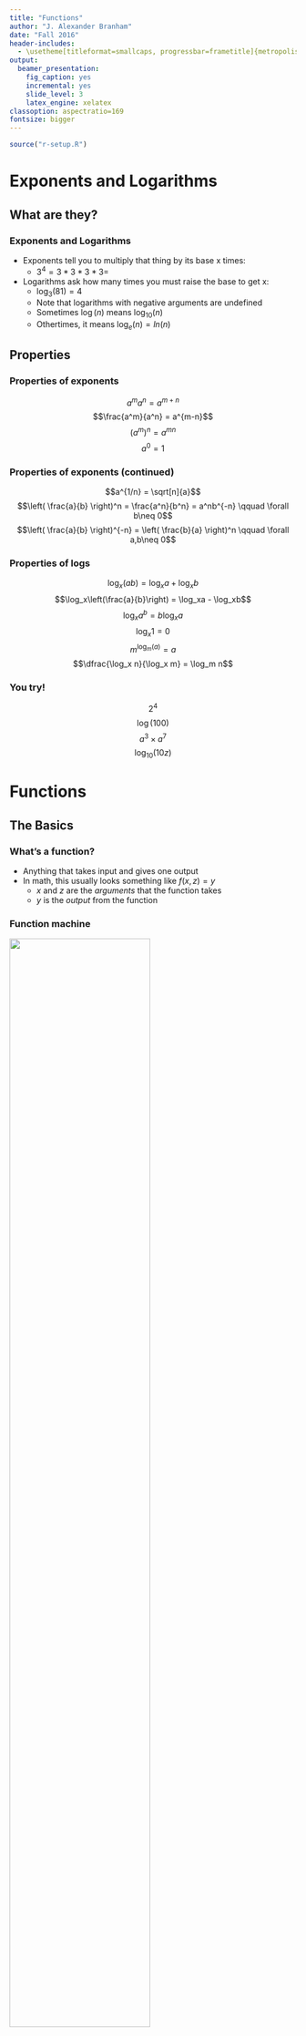 ```yaml
---
title: "Functions"
author: "J. Alexander Branham"
date: "Fall 2016"
header-includes: 
  - \usetheme[titleformat=smallcaps, progressbar=frametitle]{metropolis}
output: 
  beamer_presentation:
    fig_caption: yes
    incremental: yes
    slide_level: 3
    latex_engine: xelatex
classoption: aspectratio=169
fontsize: bigger
---
```


```r
source("r-setup.R")
```

# Exponents and Logarithms 
## What are they?
### Exponents and Logarithms
* Exponents tell you to multiply that thing by its base x times:
    + $3^4 = 3*3*3*3 =$
* Logarithms ask how many times you must raise the base to get x:
    + $\log_3(81) = 4$
    + Note that logarithms with negative arguments are undefined 
    + Sometimes $\log(n)$ means $\log_{10}(n)$
    + Othertimes, it means $\log_e(n) = ln(n)$
    
## Properties
### Properties of exponents
$$a^ma^n = a^{m+n}$$
\pause
$$\frac{a^m}{a^n}  = a^{m-n}$$
\pause
$$(a^m)^n = a^{mn}$$
\pause
$$a^0=1$$

### Properties of exponents (continued)
$$a^{1/n} = \sqrt[n]{a}$$
\pause
$$\left( \frac{a}{b} \right)^n = \frac{a^n}{b^n} = a^nb^{-n} \qquad
\forall b\neq 0$$
\pause
$$\left( \frac{a}{b} \right)^{-n} = \left( \frac{b}{a} \right)^n \qquad \forall a,b\neq 0$$

### Properties of logs
$$\log_x(ab) = \log_xa + \log_xb $$
\pause
$$\log_x\left(\frac{a}{b}\right) = \log_xa - \log_xb$$
\pause 
$$\log_xa^b = b \log_x a$$
\pause
$$\log_x 1 = 0$$
\pause
$$m^{\log_m(a)} = a$$
\pause
$$\dfrac{\log_x n}{\log_x m} = \log_m n$$

### You try!
$$2^4$$
$$\log(100)$$
$$a^3 \times a^7$$
$$\log_{10}(10z)$$

# Functions
## The Basics
### What's a function?
* Anything that takes input and gives one output
* In math, this usually looks something like $f(x,z) = y$
    + $x$ and $z$ are the *arguments* that the function takes
    + $y$ is the *output* from the function
    
### Function machine 
![](../images/Function_machine.jpg){height=70%}

## Functional Forms
### Linear functions
* We can make a function that describes a line pretty easily
* $y=mx+b$
    + $m$ is the slope (for every one unit increase in $x$, $y$ increases $m$ units)
    + $b$ is the y-intercept: the value of $y$ when $x=0$
    
### Linear functions
```r
ggplot(data.frame(x = c(-3, 3)), aes(x)) +
  stat_function(fun = function(x) -2 * x + 3, geom = "line")  +
  stat_function(fun = function(x) (1 / 2) * x + 1)
```



### Quadratics
* These lines have one curve
* $y=ax^2 + bx + c$

### Quadratics
```r
ggplot(data.frame(x = c(-3, 4)), aes(x)) +
  stat_function(fun = function(x) x ^ 2, color = "green") +
  stat_function(fun = function(x) 2 * x ^ 2, color = "red") +
  stat_function(fun = function(x) -2 * x ^ 2 + 6 * x - 4) +
  ylim(c(-5, 5))
```

### Exponential
* General form: $y = a * b^{kx} + k$
```r
ggplot(data.frame(x = c(-1, 5)), aes(x)) +
  stat_function(fun = function(x) exp(x)) +
  stat_function(fun = function(x) 2 * exp(x), color = "red")
```

### Logs
* General form: $y= a*\log(bx) + k$
```r
ggplot(data.frame(x = c(0, 5)), aes(x)) +
  stat_function(fun = function(x) log(x)) +
  stat_function(fun = function(x) log10(x), color = "red") +
  stat_function(fun = function(x) 2 * log(x), color = "green")
```

### Logs and Exponents
* The log and exponent charts are obviously related
* In fact, these functions are each others "inverse" function
    + Plug in $y$ to find $x$
* Exponents have vertical asymptote
* Logs have horizontal asymptote

### You try!
What function describes this line?

```r
ggplot(data.frame(x = c(-3, 3)), aes(x)) +
  stat_function(fun = function(x) (1 / 3) * x + 0.5, geom = "line") +
  coord_cartesian(ylim = c(-1, 1))
```
